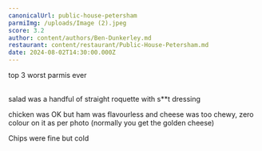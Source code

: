 ```yaml
---
canonicalUrl: public-house-petersham
parmiImg: /uploads/Image (2).jpeg
score: 3.2
author: content/authors/Ben-Dunkerley.md
restaurant: content/restaurant/Public-House-Petersham.md
date: 2024-08-02T14:30:00.000Z
---
```


top 3 worst parmis ever \
 

salad was a handful of straight roquette with s\*\*t dressing 

chicken was OK but ham was flavourless and cheese was too chewy, zero colour on it as per photo (normally you get the golden cheese) 

Chips were fine but cold 

 
